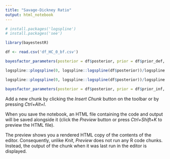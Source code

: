 ```yaml
---
title: "Savage-Dickney Ratio"
output: html_notebook
---
```



```r
# install.packages('logspline')
# install.packages('see')

library(bayestestR)

df <- read.csv('df_HC_0_bf.csv')

bayesfactor_parameters(posterior = df$posterior, prior = df$prior_def, null = 0, plot=TRUE)

logspline::plogspline(0, logspline::logspline(df$posterior))/logspline::plogspline(0, logspline::logspline(df$prior_def))

logspline::plogspline(0, logspline::logspline(df$posterior))/logspline::plogspline(0, logspline::logspline(df$prior_inf))

bayesfactor_parameters(posterior = df$posterior, prior = df$prior_inf, null = 0, plot=TRUE)

```

Add a new chunk by clicking the *Insert Chunk* button on the toolbar or by pressing *Ctrl+Alt+I*.

When you save the notebook, an HTML file containing the code and output will be saved alongside it (click the *Preview* button or press *Ctrl+Shift+K* to preview the HTML file).

The preview shows you a rendered HTML copy of the contents of the editor. Consequently, unlike *Knit*, *Preview* does not run any R code chunks. Instead, the output of the chunk when it was last run in the editor is displayed.
